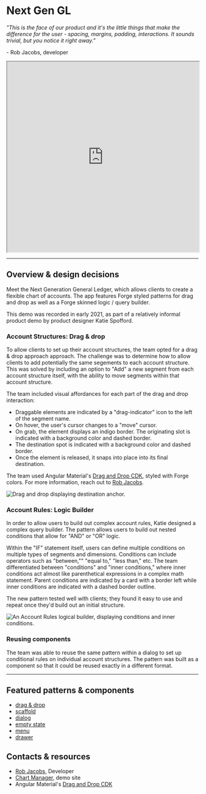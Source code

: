 # Next Gen GL

_"This is the face of our product and it's the little things that make the difference for the user - spacing, margins, padding, interactions. It sounds trivial, but you notice it right away."_

\- Rob Jacobs, developer

<iframe width="100%" height="500" src="https://web.microsoftstream.com/embed/video/a2f40289-db72-4ae4-902e-adae97e9f056?autoplay=false&showinfo=true" allowFullScreen style={{border: 'none'}}></iframe>

---

## Overview & design decisions 

Meet the Next Generation General Ledger, which allows clients to create a flexible chart of accounts. The app features Forge styled patterns for drag and drop as well as a
Forge skinned logic / query builder. 

This demo was recorded in early 2021, as part of a relatively informal product demo by product designer Katie Spofford.

### Account Structures: Drag & drop

To allow clients to set up their account structures, the team opted for a drag & drop approach approach. The challenge was to determine how to allow clients to add potentially
the same segements to each account structure. This was solved by including an option to "Add" a new segment from each account structure itself, with the ability to move segments
within that account structure. 

The team included visual affordances for each part of the drag and drop interaction:

- Draggable elements are indicated by a "drag-indicator" icon to the left of the segment name.
- On hover, the user's cursor changes to a "move" cursor.
- On grab, the element displays an indigo border. The originating slot is indicated with a background color and dashed border. 
- The destination spot is indicated with a background color and dashed border. 
- Once the element is released, it snaps into place into its final destination. 

The team used Angular Material's <a href="https://material.angular.io/cdk/drag-drop/overview" target="_blank" rel="noopener noreferrer">Drag and Drop CDK</a>, styled with
Forge colors. For more information, reach out to <a href="mailto:rob.jacobs@tylertech.com">Rob Jacobs</a>.

<ImageBlock maxWidth="700px">

![Drag and drop displaying destination anchor.](./images/gl-drag-drop.png)

</ImageBlock>


### Account Rules: Logic Builder 

In order to allow users to build out complex account rules, Katie designed a complex query builder. The pattern allows users to build out nested conditions that allow
for "AND" or "OR" logic. 

Within the "IF" statement itself, users can define multiple conditions on multiple types of segments and dimensions. Conditions can include operators such as
"between,"" "equal to," "less than," etc. The team differentiated between "conditions" and "inner conditions," where inner conditions act almost like parenthetical
expressions in a complex math statement. Parent conditions are indicated by a card with a border left while inner conditions are indicated with a dashed border outline.

The new pattern tested well with clients; they found it easy to use and repeat once they'd build out an initial structure. 

<ImageBlock maxWidth="700px">

![An Account Rules logical builder, displaying conditions and inner conditions.](./images/gl-logic-builder.png)

</ImageBlock>

### Reusing components 

The team was able to reuse the same pattern within a dialog to set up conditional rules on individual account structures. The pattern was built as a component so that
it could be reused exactly in a different format. 

---

<Columns columns="two" type="equal">

<div>

## Featured patterns & components

- [drag & drop](/patterns/other/drag-and-drop/overview)
- [scaffold](/components/layouts/scaffold)
- [dialog](/components/notifications-and-messages/dialog)
- [empty state](/components/page/page-state)
- [menu](/components/navigation/menu)
- [drawer](/components/navigation/drawer)

</div>

<div>

## Contacts & resources

- <a href="mailto:rob.jacobs@tylertech.com">Rob Jacobs</a>, Developer
- [Chart Manager](https://webappsnxtdev.tylertech.com/nxt_dev/dev/erpportal/dev/Apps/GeneralLedger/ChartManager/), demo site 
- Angular Material's <a href="https://material.angular.io/cdk/drag-drop/overview" target="_blank" rel="noopener noreferrer">Drag and Drop CDK</a>
 
</div>

</Columns>

